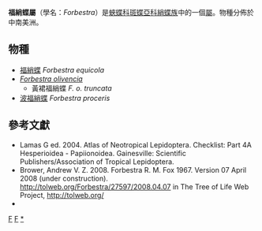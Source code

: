 {{NoteTA
|G1=Butterfly
}}
{{Automatic Taxobox
| taxon = Forbestra
| authority = Fox, 1967
| image = Forbestra olivencia olivencia, male (Nymphalidae- Danainae- Ithomiini) (2871649189).jpg
| image_caption = ''Forbestra olivencia olivencia''
| type_species = [[福綃蝶|福綃蝶]]<br />''Papilio equicola''
| type_species_authority = Cramer, [1780]
| subdivision_ranks = 物種
| subdivision = 共3種，詳見正文。
| synonyms =
}}

'''福綃蝶屬'''（學名：''Forbestra''）是[[蛺蝶科|蛺蝶科]][[斑蝶亞科|斑蝶亞科]][[綃蝶族|綃蝶族]]中的一個[[屬_(生物)|屬]]。物種分佈於中南美洲。

== 物種 ==
* [[福綃蝶|福綃蝶]] ''Forbestra equicola''
* ''[[Forbestra_olivencia|Forbestra olivencia]]''
** 黃裙福綃蝶 ''F. o. truncata''
* [[波福綃蝶|波福綃蝶]] ''Forbestra proceris''

== 參考文獻 ==
<references/>
* Lamas G ed. 2004. Atlas of Neotropical Lepidoptera. Checklist: Part 4A Hesperioidea - Papiionoidea. Gainesville: Scientific Publishers/Association of Tropical Lepidoptera.
* Brower, Andrew V. Z. 2008. Forbestra R. M. Fox 1967. Version 07 April 2008 (under construction). http://tolweb.org/Forbestra/27597/2008.04.07 {{Wayback|url=http://tolweb.org/Forbestra/27597/2008.04.07 |date=20191130155514 }} in The Tree of Life Web Project, http://tolweb.org/ {{Wayback|url=http://tolweb.org/ |date=20110515100516 }}
* {{Cite book | author = 寿建新 周尧 李宇飞 | title = 世界蝴蝶分類名錄 | location = 中國 | publisher = 陝西科學技術出版社 | date = 2006-04-01 | ISBN = 9787536936768 | language= zh-hans }}

{{Commons category|Forbestra}}

{{斑蝶亞科}}

{{taxonbar}}
[[Category:_1967年描述的分类群|F]]
[[Category:綃蝶族|F]]
[[Category:福綃蝶屬|*]]